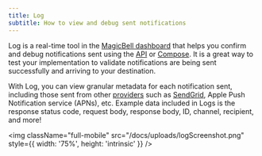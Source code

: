 ```yaml
---
title: Log
subtitle: How to view and debug sent notifications
---
```


Log is a real-time tool in the [MagicBell dashboard](https://app.magicbell.com) that helps you confirm and debug notifications sent using the [API](https://www.magicbell.com/docs/graphql-api/overview) or [Compose](https://www.magicbell.com/docs/compose). It is a great way to test your implementation to validate notifications are being sent successfully and arriving to your destination.

With Log, you can view granular metadata for each notification sent, including those sent from other [providers](https://www.magicbell.com/docs/email/3rd-party-email-providers) such as [SendGrid](https://www.magicbell.com/docs/email/sendgrid), Apple Push Notification service (APNs), etc. Example data included in Logs is the response status code, request body, response body, ID, channel, recipient, and more!

<img
  className="full-mobile"
  src="/docs/uploads/logScreenshot.png"
  style={{ width: '75%', height: 'intrinsic' }}
/>
